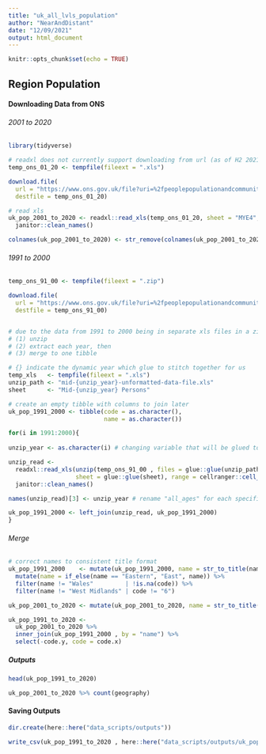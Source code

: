 ```yaml
---
title: "uk_all_lvls_population"
author: "NearAndDistant"
date: "12/09/2021"
output: html_document
---
```


```r
knitr::opts_chunk$set(echo = TRUE)
```

## Region Population

#### Downloading Data from ONS

###### 2001 to 2020
```r
library(tidyverse)

# readxl does not currently support downloading from url (as of H2 2021) therefore downloading using temp
temp_ons_01_20 <- tempfile(fileext = ".xls")

download.file(
  url = "https://www.ons.gov.uk/file?uri=%2fpeoplepopulationandcommunity%2fpopulationandmigration%2fpopulationestimates%2fdatasets%2fpopulationestimatesforukenglandandwalesscotlandandnorthernireland%2fmid2020/ukpopestimatesmid2020on2021geography.xls",
  destfile = temp_ons_01_20)

# read xls
uk_pop_2001_to_2020 <- readxl::read_xls(temp_ons_01_20, sheet = "MYE4", skip = 7) %>% 
  janitor::clean_names()

colnames(uk_pop_2001_to_2020) <- str_remove(colnames(uk_pop_2001_to_2020), "mid_")

```

###### 1991 to 2000
```r

temp_ons_91_00 <- tempfile(fileext = ".zip")

download.file(
  url = "https://www.ons.gov.uk/file?uri=%2fpeoplepopulationandcommunity%2fpopulationandmigration%2fpopulationestimates%2fdatasets%2fpopulationestimatesforukenglandandwalesscotlandandnorthernireland%2fmid1991tomid2000/mid-1991-to-mid-2000--local-authority-population-studies.zip",
  destfile = temp_ons_91_00)


# due to the data from 1991 to 2000 being in separate xls files in a zip file, extra step to: 
# (1) unzip 
# (2) extract each year, then 
# (3) merge to one tibble

# {} indicate the dynamic year which glue to stitch together for us
temp_xls   <- tempfile(fileext = ".xls")
unzip_path <- "mid-{unzip_year}-unformatted-data-file.xls"
sheet      <- "Mid-{unzip_year} Persons"

# create an empty tibble with columns to join later
uk_pop_1991_2000 <- tibble(code = as.character(), 
                           name = as.character())

for(i in 1991:2000){
  
unzip_year <- as.character(i) # changing variable that will be glued to 'unzip path' {} to extract each year

unzip_read <- 
  readxl::read_xls(unzip(temp_ons_91_00 , files = glue::glue(unzip_path), exdir = temp_xls), # exdir: we don't save to disc
                   sheet = glue::glue(sheet), range = cellranger::cell_cols("A:C")) %>%
  janitor::clean_names()

names(unzip_read)[3] <- unzip_year # rename "all_ages" for each specific year by the year instead

uk_pop_1991_2000 <- left_join(unzip_read, uk_pop_1991_2000)
}

```

###### Merge
```r

# correct names to consistent title format
uk_pop_1991_2000    <- mutate(uk_pop_1991_2000, name = str_to_title(name)) %>% 
  mutate(name = if_else(name == "Eastern", "East", name)) %>% 
  filter(name != "Wales"         | !is.na(code)) %>%
  filter(name != "West Midlands" | code != "6")

uk_pop_2001_to_2020 <- mutate(uk_pop_2001_to_2020, name = str_to_title(name))

uk_pop_1991_to_2020 <-
  uk_pop_2001_to_2020 %>%
  inner_join(uk_pop_1991_2000 , by = "name") %>%
  select(-code.y, code = code.x)

```

##### Outputs
```r

head(uk_pop_1991_to_2020)

uk_pop_2001_to_2020 %>% count(geography)

```

#### Saving Outputs
```r

dir.create(here::here("data_scripts/outputs"))

write_csv(uk_pop_1991_to_2020 , here::here("data_scripts/outputs/uk_pop_1991_to_2020.csv"))

```

